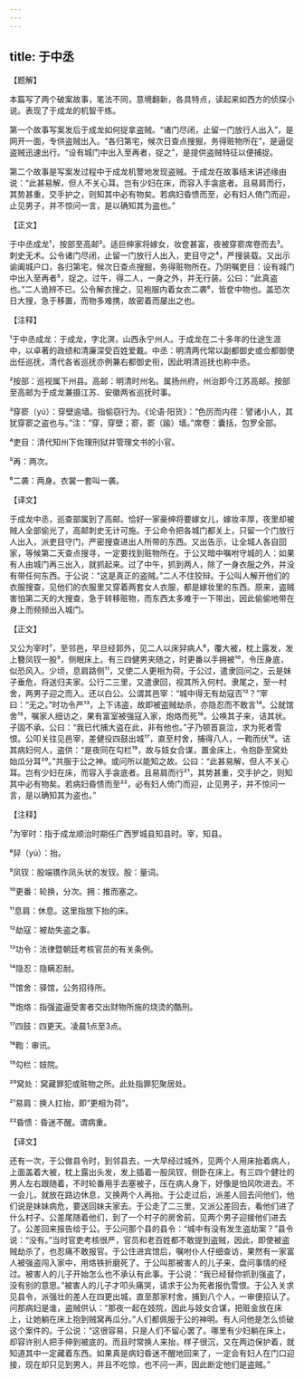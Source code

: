 ```yaml
---
---
---
```

title: 于中丞
---




【题解】


本篇写了两个破案故事，笔法不同，意境翻新，各具特点，读起来如西方的侦探小说。表现了于成龙的机智干练。

第一个故事写案发后于成龙如何捉拿盗贼。“诸门尽闭，止留一门放行人出入”，是网开一面，专供盗贼出入。“各归第宅，候次日查点搜掘，务得赃物所在”，是逼促盗贼迅速出行。“设有城门中出入至再者，捉之”，是提供盗贼特征以便捕捉。

第二个故事是写案发过程中于成龙机警地发现盗贼。于成龙在故事结末讲述缘由说：“此甚易解，但人不关心耳。岂有少妇在床，而容入手衾底者。且易肩而行，其势甚重，交手护之，则知其中必有物矣。若病妇昏愦而至，必有妇人倚门而迎，止见男子，并不惊问一言，是以确知其为盗也。”


【正文】

于中丞成龙¹，按部至高邮²。适巨绅家将嫁女，妆奁甚富，夜被穿窬席卷而去³。刺史无术。公令诸门尽闭，止留一门放行人出入，吏目守之⁴，严搜装载。又出示谕阖城户口，各归第宅，候次日查点搜掘，务得赃物所在。乃阴嘱吏目：设有城门中出入至再者⁵，捉之。过午，得二人，一身之外，并无行装。公曰：“此真盗也。”二人诡辨不已。公令解衣搜之，见袍服内着女衣二袭⁶，皆奁中物也。盖恐次日大搜，急于移置，而物多难携，故密着而屡出之也。

【注释】


¹于中丞成龙：于成龙，字北溟，山西永宁州人。于成龙在二十多年的仕途生涯中，以卓著的政绩和清廉深受百姓爱戴。中丞：明清两代常以副都御史或佥都御使出任巡抚，清代各省巡抚亦例兼右都御史衔，因此明清巡抚也称中丞。

²按部：巡视属下州县。高邮：明清时州名。属扬州府，州治即今江苏高邮。按部至高邮为于成龙兼摄江苏、安徽两省巡抚时事。

³穿窬（yú）：穿壁逾墙。指偷窃行为。《论语·阳货》：“色厉而内荏：譬诸小人，其犹穿窬之盗也与。”注：“穿，穿壁；窬，窬（踰）墙。”席卷：囊括，包罗全部。

⁴吏目：清代知州下佐理刑狱并管理文书的小官。

⁵再：两次。

⁶二袭：两身。衣裳一套叫一袭。





【译文】


于成龙中丞，巡查部属到了高邮。恰好一家豪绅将要嫁女儿，嫁妆丰厚，夜里却被贼人全部偷光了，高邮刺史无计可施。于公命令把各城门都关上，只留一个门放行人出入，派吏目守门，严密搜查进出人所带的东西。又出告示，让全城人各自回家，等候第二天查点搜寻，一定要找到赃物所在。于公又暗中嘱咐守城的人：如果有人由城门再三出入，就抓起来。过了中午，抓到两人，除了一身衣服之外，并没有带任何东西。于公说：“这是真正的盗贼。”二人不住狡辩。于公叫人解开他们的衣服搜查，见他们的衣服里又穿着两套女人衣服，都是嫁妆里的东西。原来，盗贼害怕第二天的大搜查，急于转移赃物，而东西太多难于一下带出，因此偷偷地带在身上而频频出入城门。


【正文】

又公为宰时⁷，至邻邑，早旦经郭外，见二人以床舁病人⁸，覆大被，枕上露发，发上簪凤钗一股⁹，侧眠床上。有三四健男夹随之，时更番以手拥被¹⁰，令压身底，似恐风入。少顷，息肩路侧¹¹，又使二人更相为荷。于公过，遣隶回问之，云是妹子垂危，将送归夫家。公行二三里，又遣隶回，视其所入何村。隶尾之，至一村舍，两男子迎之而入。还以白公。公谓其邑宰：“城中得无有劫寇否¹²？”宰曰：“无之。”时功令严¹³，上下讳盗，故即被盗贼劫杀，亦隐忍而不敢言¹⁴。公就馆舍¹⁵，嘱家人细访之，果有富室被强寇入家，炮烙而死¹⁶。公唤其子来，诘其状。子固不承。公曰：“我已代捕大盗在此，非有他也。”子乃顿首哀泣，求为死者雪恨。公叩关往见邑宰，差健役四鼓出城¹⁷，直至村舍，捕得八人，一鞫而伏¹⁸。诘其病妇何人，盗供：“是夜同在勾栏¹⁹，故与妓女合谋，置金床上，令抱卧至窝处始瓜分耳²⁰。”共服于公之神。或问所以能知之故。公曰：“此甚易解，但人不关心耳。岂有少妇在床，而容入手衾底者。且易肩而行²¹，其势甚重，交手护之，则知其中必有物矣。若病妇昏愦而至²²，必有妇人倚门而迎，止见男子，并不惊问一言，是以确知其为盗也。”

【注释】


⁷为宰时：指于成龙顺治时期任广西罗城县知县时。宰，知县。

⁸舁（yú）：抬。

⁹凤钗：股端镌作凤头状的发钗。股：量词。

¹⁰更番：轮换，分次。拥：推而塞之。

¹¹息肩：休息。这里指放下抬的床。

¹²劫寇：被劫失盗之事。

¹³功令：法律暨朝廷考核官员的有关条例。

¹⁴隐忍：隐瞒忍耐。

¹⁵馆舍：驿馆，公务招待所。

¹⁶炮烙：指强盗逼受害者交出财物所施的烧烫的酷刑。

¹⁷四鼓：四更天。凌晨1点至3点。

¹⁸鞫：审讯。

¹⁹勾栏：妓院。

²⁰窝处：窝藏罪犯或赃物之所。此处指罪犯聚居处。

²¹易肩：换人扛抬，即“更相为荷”。

²²昏愦：昏迷不醒。谓病重。





【译文】


还有一次，于公做县令时，到邻县去，一大早经过城外，见两个人用床抬着病人，上面盖着大被，枕上露出头发，发上插着一股凤钗，侧卧在床上。有三四个健壮的男人左右跟随着，不时轮番用手去塞被子，压在病人身下，好像是怕风吹进去。不一会儿，就放在路边休息，又换两个人再抬。于公走过后，派差人回去问他们，他们说是妹妹病危，要送回妹夫家去。于公走了二三里，又派公差回去，看他们进了什么村子。公差尾随着他们，到了一个村子的房舍前，见两个男子迎接他们进去了。公差回来报告给于公。于公问那个县的县令：“城中有没有发生盗劫案？”县令说：“没有。”当时官吏考核很严，官员和老百姓都不敢提到盗贼，因此，即使被盗贼劫杀了，也忍痛不敢报官。于公住进宾馆后，嘱咐仆人仔细查访，果然有一家富人被强盗闯入家中，用烙铁折磨死了。于公叫那被害人的儿子来，盘问事情的经过。被害人的儿子开始怎么也不承认有此事。于公说：“我已经替你抓到强盗了，没有别的意思。”被害人的儿子才叩头痛哭，请求于公为死者报仇雪恨。于公入关求见县令，派强壮的差人在四更出城，直至那家村舍，捕到八个人，一审便招认了。问那病妇是谁，盗贼供认：“那夜一起在妓院，因此与妓女合谋，把赃金放在床上，让她躺在床上抱到贼窝再瓜分。”人们都佩服于公的神明。有人问他是怎么侦破这个案件的。于公说：“这很容易，只是人们不留心罢了。哪里有少妇躺在床上，却容许别人把手伸到被底的。而且时常换人来抬，样子很沉，又在两边保护着，就知道其中一定藏着东西。如果真是病妇昏迷不醒地回来了，一定会有妇人在门口迎接，现在却只见到男人，并且不吃惊，也不问一声，因此断定他们是盗贼。”